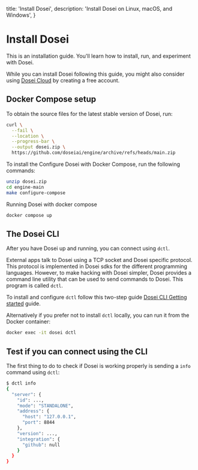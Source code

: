   title: 'Install Dosei',
  description: 'Install Dosei on Linux, macOS, and Windows',
}


# Install Dosei

This is an installation guide. You'll learn how to install, run, and experiment with Dosei.

While you can install Dosei following this guide, you might also consider using [Dosei Cloud](https://dosei.ai) by creating a free account.

## Docker Compose setup

To obtain the source files for the latest stable version of Dosei, run:

```bash
curl \
  --fail \
  --location \
  --progress-bar \
  --output dosei.zip \
  https://github.com/doseiai/engine/archive/refs/heads/main.zip
```

To install the Configure Dosei with Docker Compose, run the following commands:

```bash
unzip dosei.zip
cd engine-main
make configure-compose
```

Running Dosei with docker compose

```bash
docker compose up
```

## The Dosei CLI

After you have Dosei up and running, you can connect using `dctl`.

External apps talk to Dosei using a TCP socket and Dosei specific protocol. This protocol is implemented in Dosei
sdks for the different programming languages.
However, to make hacking with Dosei simpler, Dosei provides a command line utility that can be used to send commands to Dosei.
This program is called `dctl`.

To install and configure `dctl` follow this two-step guide [Dosei CLI Getting started](./cli) guide.

Alternatively if you prefer not to install `dctl` locally, you can run it from the Docker container:

```bash
docker exec -it dosei dctl
```

## Test if you can connect using the CLI

The first thing to do to check if Dosei is working properly is sending a `info` command using `dctl`:

```bash
$ dctl info
{
  "server": {
    "id": ...,
    "mode": "STANDALONE",
    "address": {
      "host": "127.0.0.1",
      "port": 8844
    },
    "version": ...,
    "integration": {
      "github": null
    }
  }
}
```

